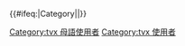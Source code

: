 {{User language-N|tvx|[[:Category:tvx 使用者|'''Rara ka maka-Taivoan''']] ta [[:Category:tvx 母語使用者|'''rara ki taipuruh''']] ki tama-maikua kata.|大武壠語}}
{{#ifeq:{{NAMESPACE}}|Category||[[Category:tvx 母語使用者]][[Category:tvx 使用者]]}}<noinclude>{{Documentation|Template:台灣原住民族語巴別模板}}</noinclude>